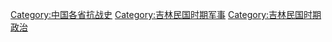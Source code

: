 [[Category:中国各省抗战史|Category:中国各省抗战史]]
[[Category:吉林民国时期军事|Category:吉林民国时期军事]]
[[Category:吉林民国时期政治|Category:吉林民国时期政治]]